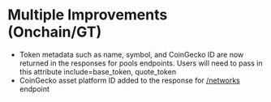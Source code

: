 # Multiple Improvements (Onchain/GT)

* Token metadata such as name, symbol, and CoinGecko ID are now returned in the responses for pools endpoints. Users will need to pass in this attribute include=base\_token, quote\_token
* CoinGecko asset platform ID added to the response for [/networks](/reference/networks-list) endpoint